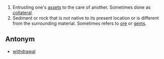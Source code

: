 #Entrusting one's [[asset]]s to the care of another.  Sometimes done as [[collateral]].
#Sediment or rock that is not native to its present location or is different from the surrounding material.  Sometimes refers to [[ore]] or [[gem]]s.

==Antonym==
*[[withdrawal]]
